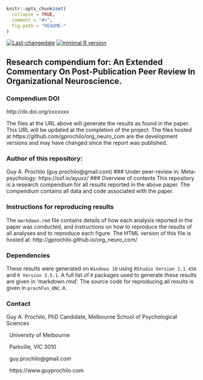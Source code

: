 <!-- rmarkdown v1 -->

```r
knitr::opts_chunk$set(
  collapse = TRUE,
  comment = "#>",
  fig.path = "README-"
)
```
[![Last-changedate](https://img.shields.io/badge/last%20change-`r gsub('-', '--', Sys.Date())`-brightgreen.svg)](https://github.com/adamhsparks/rice.awd.pests/commits/master)
[![minimal R version](https://img.shields.io/badge/R%3E%3D-`r as.character(getRversion())`-brightgreen.svg)](https://cran.r-project.org/)

## Research compendium for: An Extended Commentary On Post-Publication Peer Review In Organizational Neuroscience.

### Compendium DOI

http://dx.doi.org/xxxxxxx

The files at the URL above will generate the results as found in the paper. This URL will be updated at the completion of the project. The files hosted at https://github.com/gprochilo/org_neuro_com are the development versions and may have changed since the report was published.

### Author of this repository:
Guy A. Prochilo (guy.prochilo@gmail.com)
### Under peer-review in: 
Meta-psychology: https://osf.io/ayuxz/
### Overview of contents
This repository is a research compendium for all results reported in the above paper. The compendium contains all data and code associated with the paper. 

### Instructions for reproducing results

The `markdown.rmd` file contains details of how each analysis reported in the paper was conducted, and instructions on how to reproduce the results of all analyses and to reproduce each figure. The HTML version of this file is hosted at: http://gprochilo.github.io/org_neuro_com/

### Dependencies
These results were generated on `Windows 10`  using `RStudio Version 1.1.456` and `R Version 3.5.1`. A full list of `R` packages used to generate these results are given in 'markdown.rmd'. The source code for reproducing all results is given in `prochFun_ONC.R`.

### Contact
Guy A. Prochilo, PhD Candidate, Melbourne School of Psychological Sciences

&nbsp;
University of Melbourne

&nbsp;
Parkville, VIC 3010

&nbsp;
guy.prochilo@gmail.com

&nbsp;
https://www.guyprochilo.com